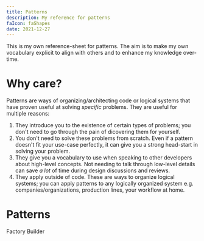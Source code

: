```yaml
---
title: Patterns
description: My reference for patterns
faIcon: faShapes
date: 2021-12-27
---
```



This is my own reference-sheet for patterns. The aim is to make my own vocabulary explicit to align with others and to enhance my knowledge over-time.

# Why care?

Patterns are ways of organizing/architecting code or logical systems that have proven useful at solving _specific_ problems. They are useful for multiple reasons:

1. They introduce you to the existence of certain types of problems; you don't need to go through the pain of dicovering them for yourself.
1. You don't need to solve these problems from scratch. Even if a pattern doesn't fit your use-case perfectly, it can give you a strong head-start in solving your problem.
1. They give you a vocabulary to use when speaking to other developers about high-level concepts. Not needing to talk through low-level details can save _a lot_ of time during design discussions and reviews.
1. They apply outside of code. These are ways to organize logical systems; you can apply patterns to any logically organized system e.g. companies/organizations, production lines, your workflow at home.

# Patterns

<Link to="/articles/pattern-factory">Factory</Link>
<Link to="/articles/pattern-builder">Builder</Link>
